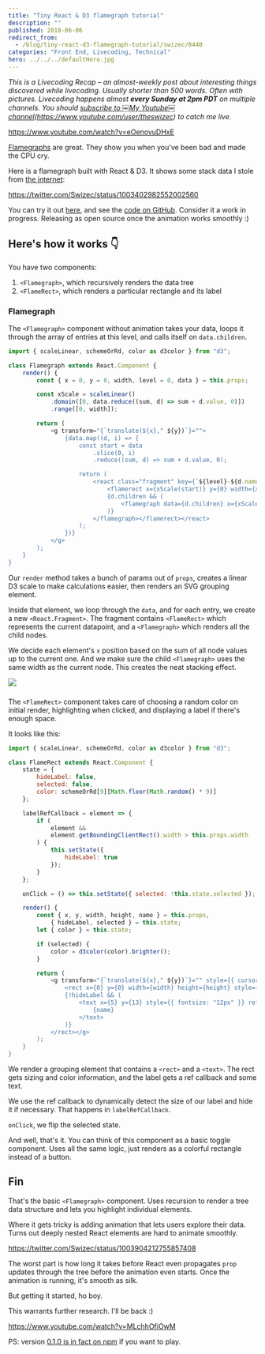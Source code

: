 ```yaml
---
title: "Tiny React & D3 flamegraph tutorial"
description: ""
published: 2018-06-06
redirect_from:
  - /blog/tiny-react-d3-flamegraph-tutorial/swizec/8440
categories: "Front End, Livecoding, Technical"
hero: ../../../defaultHero.jpg
---
```


_This is a Livecoding Recap – an almost-weekly post about interesting things discovered while livecoding. Usually shorter than 500 words. Often with pictures. Livecoding happens almost **every Sunday at 2pm PDT** on multiple channels. You should [subscribe to ￼My Youtube￼ channel](http://youtube.com/user/theswizec)(<https://www.youtube.com/user/theswizec>) to catch me live._

https://www.youtube.com/watch?v=eOenovuDHxE

[Flamegraphs](http://brendangregg.com/flamegraphs.html) are great. They show you when you've been bad and made the CPU cry.

Here is a flamegraph built with React & D3. It shows some stack data I stole from [the internet](https://github.com/spiermar/d3-flame-graph/blob/master/examples/stacks.json):

https://twitter.com/Swizec/status/1003402982552002560

You can try it out [here](https://dist-wnnnpntytb.now.sh/), and see the [code on GitHub](https://github.com/Swizec/react-d3-flamegraph). Consider it a work in progress. Releasing as open source once the animation works smoothly :)

## Here's how it works 👇

You have two components:

1.  `<Flamegraph>`, which recursively renders the data tree
2.  `<FlameRect>`, which renders a particular rectangle and its label

### Flamegraph

The `<Flamegraph>` component without animation takes your data, loops it through the array of entries at this level, and calls itself on `data.children`.

```javascript
import { scaleLinear, schemeOrRd, color as d3color } from "d3";

class Flamegraph extends React.Component {
    render() {
        const { x = 0, y = 0, width, level = 0, data } = this.props;

        const xScale = scaleLinear()
            .domain([0, data.reduce((sum, d) => sum + d.value, 0)])
            .range([0, width]);

        return (
            <g transform="{`translate(${x}," ${y})`}="">
                {data.map((d, i) => {
                    const start = data
                        .slice(0, i)
                        .reduce((sum, d) => sum + d.value, 0);

                    return (
                        <react class="fragment" key={`${level}-${d.name}`}>
                            <flamerect x={xScale(start)} y={0} width={xScale(d.value)} height={RowHeight} name={d.name}>
                            {d.children && (
                                <flamegraph data={d.children} x={xScale(start)} y={RowHeight} width={xScale(d.value)} level="{level" +="" 1}="">
                            )}
                        </flamegraph></flamerect></react>
                    );
                })}
            </g>
        );
    }
}
```

Our `render` method takes a bunch of params out of `props`, creates a linear D3 scale to make calculations easier, then renders an SVG grouping element.

Inside that element, we loop through the `data`, and for each entry, we create a new `<React.Fragment>`. The fragment contains `<FlameRect>` which represents the current datapoint, and a `<Flamegraph>` which renders all the child nodes.

We decide each element's `x` position based on the sum of all node values up to the current one. And we make sure the child `<Flamegraph>` uses the same width as the current node. This creates the neat stacking effect.

![](https://swizec.com/wp-content/uploads/2018/06/flamegraph-screenshot.png)

###

The `<FlameRect>` component takes care of choosing a random color on initial render, highlighting when clicked, and displaying a label if there's enough space.

It looks like this:

```javascript
import { scaleLinear, schemeOrRd, color as d3color } from "d3";

class FlameRect extends React.Component {
    state = {
        hideLabel: false,
        selected: false,
        color: schemeOrRd[9][Math.floor(Math.random() * 9)]
    };

    labelRefCallback = element => {
        if (
            element &&
            element.getBoundingClientRect().width > this.props.width
        ) {
            this.setState({
                hideLabel: true
            });
        }
    };

    onClick = () => this.setState({ selected: !this.state.selected });

    render() {
        const { x, y, width, height, name } = this.props,
            { hideLabel, selected } = this.state;
        let { color } = this.state;

        if (selected) {
            color = d3color(color).brighter();
        }

        return (
            <g transform="{`translate(${x}," ${y})`}="" style={{ cursor: "pointer" }} onclick={this.onClick}>
                <rect x={0} y={0} width={width} height={height} style={{ stroke: "white", fill: color }}>
                {!hideLabel && (
                    <text x={5} y={13} style={{ fontsize: "12px" }} ref={this.labelRefCallback}>
                        {name}
                    </text>
                )}
            </rect></g>
        );
    }
}
```

We render a grouping element that contains a `<rect>` and a `<text>`. The rect gets sizing and color information, and the label gets a ref callback and some text.

We use the ref callback to dynamically detect the size of our label and hide it if necessary. That happens in `labelRefCallback`.

`onClick`, we flip the selected state.

And well, that's it. You can think of this component as a basic toggle component. Uses all the same logic, just renders as a colorful rectangle instead of a button.

## Fin

That's the basic `<Flamegraph>` component. Uses recursion to render a tree data structure and lets you highlight individual elements.

Where it gets tricky is adding animation that lets users explore their data. Turns out deeply nested React elements are hard to animate smoothly.

https://twitter.com/Swizec/status/1003904212755857408

The worst part is how long it takes before React even propagates `prop` updates through the tree before the animation even starts. Once the animation is running, it's smooth as silk.

But getting it started, ho boy.

This warrants further research. I'll be back :)

https://www.youtube.com/watch?v=MLchhOfiOwM

PS: version [0.1.0 is in fact on npm](https://www.npmjs.com/package/react-d3-flamegraph) if you want to play.
